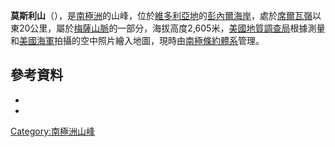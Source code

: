 {{coord|72|59|S|162|54|E|source:GNIS|display=title}}

'''莫斯利山'''（{{lang-en|Mount Masley}}），是[[南極洲|南極洲]]的山峰，位於[[維多利亞地|維多利亞地]]的[[彭內爾海岸|彭內爾海岸]]，處於[[席爾瓦嶺|席爾瓦嶺]]以東20公里，屬於[[梅薩山脈|梅薩山脈]]的一部分，海拔高度2,605米，[[美國地質調查局|美國地質調查局]]根據測量和[[美國海軍|美國海軍]]拍攝的空中照片繪入地圖，現時由[[南極條約體系|南極條約體系]]管理。

==參考資料==
*{{cite gnis | type = antarid | id = 9519| name = Mount Masley| accessdate = 2013-08-23}}
*{{usgs-gazetteer|id=9519}}

{{Antarctica-geo-stub}}
[[Category:南極洲山峰|Category:南極洲山峰]]